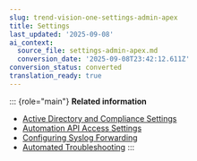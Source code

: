 ```yaml
---
slug: trend-vision-one-settings-admin-apex
title: Settings
last_updated: '2025-09-08'
ai_context:
  source_file: settings-admin-apex.md
  conversion_date: '2025-09-08T23:42:12.611Z'
conversion_status: converted
translation_ready: true
---
```


::: {role="main"}
**Related information**

- [Active Directory and Compliance Settings](ad-compliance-settings.mdx)
- [Automation API Access Settings](automation-api-access-settings.md "Use the Automation API Access Settings screen to allow external applications to consume Trend Micro Apex Central Automation APIs.")
- [Configuring Syslog Forwarding](configure-syslog-forwarding-2.mdx)
- [Automated Troubleshooting](automated-troubleshooting.mdx)
:::
